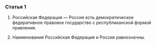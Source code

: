 ### Статья 1

1. Российская Федерация — Россия есть демократическое федеративное правовое государство с республиканской формой правления.

2. Наименования Российская Федерация и Россия равнозначны.
